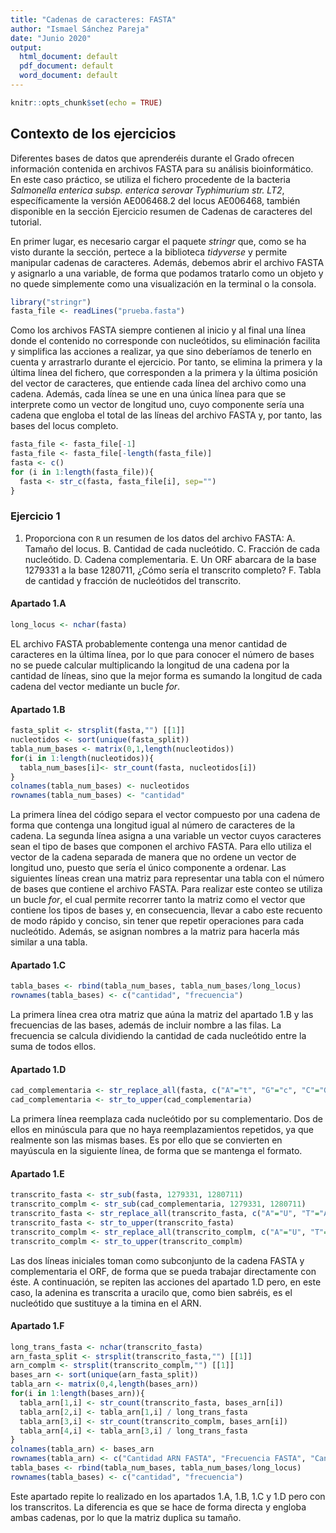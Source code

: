 ```yaml
---
title: "Cadenas de caracteres: FASTA"
author: "Ismael Sánchez Pareja"
date: "Junio 2020"
output:
  html_document: default
  pdf_document: default
  word_document: default
---
```


```r
knitr::opts_chunk$set(echo = TRUE)
```

## Contexto de los ejercicios

Diferentes bases de datos que aprenderéis durante el Grado ofrecen información contenida en archivos FASTA para su análisis bioinformático. En este caso práctico, se utiliza el fichero procedente de la bacteria _Salmonella enterica subsp. enterica serovar Typhimurium str. LT2_, específicamente la versión AE006468.2 del locus AE006468, también disponible en la sección Ejercicio resumen de Cadenas de caracteres del tutorial.

En primer lugar, es necesario cargar el paquete _stringr_ que, como se ha visto durante la sección, pertece a la biblioteca _tidyverse_ y permite manipular cadenas de caracteres. Además, debemos abrir el archivo FASTA y asignarlo a una variable, de forma que podamos tratarlo como un objeto y no quede simplemente como una visualización en la terminal o la consola. 

```r
library("stringr")
fasta_file <- readLines("prueba.fasta")
```

Como los archivos FASTA siempre contienen al inicio y al final una línea donde el contenido no corresponde con nucleótidos, su eliminación facilita y simplifica las acciones a realizar, ya que sino deberíamos de tenerlo en cuenta y arrastrarlo durante el ejercicio. Por tanto, se elimina la primera y la última línea del fichero, que corresponden a la primera y la última posición del vector de caracteres, que entiende cada línea del archivo como una cadena. Además, cada línea se une en una única línea para que se interprete como un vector de longitud uno, cuyo componente sería una cadena que engloba el total de las líneas del archivo FASTA y, por tanto, las bases del locus completo.

```r
fasta_file <- fasta_file[-1]
fasta_file <- fasta_file[-length(fasta_file)]
fasta <- c()
for (i in 1:length(fasta_file)){
  fasta <- str_c(fasta, fasta_file[i], sep="")
}
```

### Ejercicio 1

1. Proporciona con `R` un resumen de los datos del archivo FASTA:
  A. Tamaño del locus. 
  B. Cantidad de cada nucleótido.
  C. Fracción de cada nucleótido. 
  D. Cadena complementaria. 
  E. Un ORF abarcara de la base 1279331 a la base 1280711, ¿Cómo sería el transcrito completo? 
  F. Tabla de cantidad y fracción de nucleótidos del transcrito.

#### Apartado 1.A

```r
long_locus <- nchar(fasta)
```

EL archivo FASTA probablemente contenga una menor cantidad de caracteres en la última línea, por lo que para conocer el número de bases no se puede calcular multiplicando la longitud de una cadena por la cantidad de líneas, sino que la mejor forma es sumando la longitud de cada cadena del vector mediante un bucle _for_. 

#### Apartado 1.B

```r
fasta_split <- strsplit(fasta,"") [[1]]
nucleotidos <- sort(unique(fasta_split))
tabla_num_bases <- matrix(0,1,length(nucleotidos))
for(i in 1:length(nucleotidos)){
  tabla_num_bases[i]<- str_count(fasta, nucleotidos[i])
}
colnames(tabla_num_bases) <- nucleotidos
rownames(tabla_num_bases) <- "cantidad"
```

La primera línea del código separa el vector compuesto por una cadena de forma que contenga una longitud igual al número de caracteres de la cadena. La segunda línea asigna a una variable un vector cuyos caracteres sean el tipo de bases que componen el archivo FASTA. Para ello utiliza el vector de la cadena separada de manera que no ordene un vector de longitud uno, puesto que sería el único componente a ordenar. Las siguientes líneas crean una matriz para representar una tabla con el número de bases que contiene el archivo FASTA. Para realizar este conteo se utiliza un bucle _for_, el cual permite recorrer tanto la matriz como el vector que contiene los tipos de bases y, en consecuencia, llevar a cabo este recuento de modo rápido y conciso, sin tener que repetir operaciones para cada nucleótido. Además, se asignan nombres a la matriz para hacerla más similar a una tabla.

#### Apartado 1.C

```r
tabla_bases <- rbind(tabla_num_bases, tabla_num_bases/long_locus)
rownames(tabla_bases) <- c("cantidad", "frecuencia")
```

La primera línea crea otra matriz que aúna la matriz del apartado 1.B y las frecuencias de las bases, además de incluir nombre a las filas. La frecuencia se calcula dividiendo la cantidad de cada nucleótido entre la suma de todos ellos.

#### Apartado 1.D

```r
cad_complementaria <- str_replace_all(fasta, c("A"="t", "G"="c", "C"="G", "T"="A"))
cad_complementaria <- str_to_upper(cad_complementaria)
```

La primera línea reemplaza cada nucleótido por su complementario. Dos de ellos en minúscula para que no haya reemplazamientos repetidos, ya que realmente son las mismas bases. Es por ello que se convierten en mayúscula en la siguiente línea, de forma que se mantenga el formato.

#### Apartado 1.E

```r
transcrito_fasta <- str_sub(fasta, 1279331, 1280711)
transcrito_complm <- str_sub(cad_complementaria, 1279331, 1280711)
transcrito_fasta <- str_replace_all(transcrito_fasta, c("A"="U", "T"="A", "G"="c", "C"="G"))
transcrito_fasta <- str_to_upper(transcrito_fasta)
transcrito_complm <- str_replace_all(transcrito_complm, c("A"="U", "T"="A", "G"="c", "C"="G"))
transcrito_complm <- str_to_upper(transcrito_complm)
```

Las dos líneas iniciales toman como subconjunto de la cadena FASTA y complementaria el ORF, de forma que se pueda trabajar directamente con éste. A continuación, se repiten las acciones del apartado 1.D pero, en este caso, la adenina es transcrita a uracilo que, como bien sabréis, es el nucleótido que sustituye a la timina en el ARN.

#### Apartado 1.F

```r
long_trans_fasta <- nchar(transcrito_fasta)
arn_fasta_split <- strsplit(transcrito_fasta,"") [[1]]
arn_complm <- strsplit(transcrito_complm,"") [[1]]
bases_arn <- sort(unique(arn_fasta_split))
tabla_arn <- matrix(0,4,length(bases_arn))
for(i in 1:length(bases_arn)){
  tabla_arn[1,i] <- str_count(transcrito_fasta, bases_arn[i])
  tabla_arn[2,i] <- tabla_arn[1,i] / long_trans_fasta
  tabla_arn[3,i] <- str_count(transcrito_complm, bases_arn[i])
  tabla_arn[4,i] <- tabla_arn[3,i] / long_trans_fasta
}
colnames(tabla_arn) <- bases_arn
rownames(tabla_arn) <- c("Cantidad ARN FASTA", "Frecuencia FASTA", "Cantidad ARN complementario", "Frecuecia ARN complementario")
tabla_bases <- rbind(tabla_num_bases, tabla_num_bases/long_locus)
rownames(tabla_bases) <- c("cantidad", "frecuencia")
```

Este apartado repite lo realizado en los apartados 1.A, 1.B, 1.C y 1.D pero con los transcritos. La diferencia es que se hace de forma directa y engloba ambas cadenas, por lo que la matriz duplica su tamaño. 
